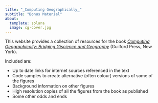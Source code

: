 ```yaml
---
title: "_Computing Geographically_"
subtitle: "Bonus Material"
about:
  template: solana
  image: cg-cover.jpg
---
```


This website provides a collection of resources for the book [_Computing Geographically: Bridging Giscience and Geography_](https://www.guilford.com/books/Computing-Geographically/David-O'Sullivan/9781462553938) (Guilford Press, New York).

Included are:

+ Up to date links for internet sources referenced in the text
+ Code samples to create alternative (often colour) versions of some of the figures
+ Background information on other figures
+ High resolution copies of all the figures from the book as published
+ Some other odds and ends
